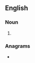 {{also|Appendix:Variations of "as"}}
==English==

===Noun===
{{head|en|noun form|head=[[A]][[*]][[-'s|'s]]}}

# {{plural of|en|A*}}

===Anagrams===
* {{anagrams|en|a=as|S&A|S. A.|S.A.|SA|Sa|s.a.}}